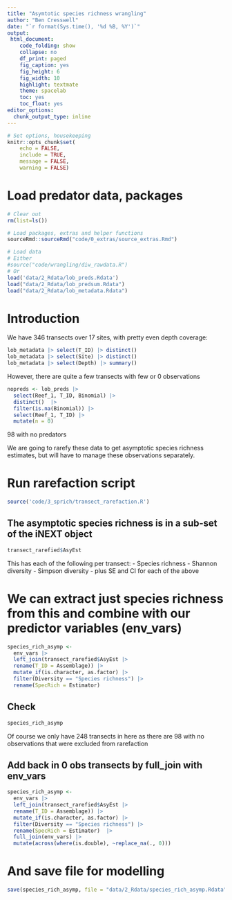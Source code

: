 ```yaml
---
title: "Asymtotic species richness wrangling"
author: "Ben Cresswell"
date: "`r format(Sys.time(), '%d %B, %Y')`"
output: 
 html_document:
    code_folding: show
    collapse: no
    df_print: paged
    fig_caption: yes
    fig_height: 6
    fig_width: 10
    highlight: textmate
    theme: spacelab
    toc: yes
    toc_float: yes
editor_options: 
  chunk_output_type: inline
---
```



```r
# Set options, housekeeping
knitr::opts_chunk$set(
	echo = FALSE,
	include = TRUE,
	message = FALSE,
	warning = FALSE)
```


# Load predator data, packages
```r
# Clear out 
rm(list=ls()) 

# Load packages, extras and helper functions
sourceRmd::sourceRmd("code/0_extras/source_extras.Rmd")

# Load data
# Either
#source("code/wrangling/diw_rawdata.R")
# Or
load('data/2_Rdata/lob_preds.Rdata')
load("data/2_Rdata/lob_predsum.Rdata")
load("data/2_Rdata/lob_metadata.Rdata")
```


# Introduction
We have 346 transects over 17 sites, with pretty even depth coverage:
```r
lob_metadata |> select(T_ID) |> distinct()
lob_metadata |> select(Site) |> distinct()
lob_metadata |> select(Depth) |> summary()
```

However, there are quite a few transects with few or 0 observations
```r
nopreds <- lob_preds |> 
  select(Reef_1, T_ID, Binomial) |> 
  distinct()  |> 
  filter(is.na(Binomial)) |> 
  select(Reef_1, T_ID) |> 
  mutate(n = 0)
```
98 with no predators

We are going to rarefy these data to get asymptotic species richness estimates, but will have to manage these observations separately.

# Run rarefaction script
```r
source('code/3_sprich/transect_rarefaction.R')
```


## The asymptotic species richness is in a sub-set of the iNEXT object
```r
transect_rarefied$AsyEst
```

This has each of the following per transect:
- Species richness 
- Shannon diversity
- Simpson diversity 
- plus SE and CI for each of the above

# We can extract just species richness from this and combine with our predictor variables (env_vars)
```r
species_rich_asymp <- 
  env_vars |> 
  left_join(transect_rarefied$AsyEst |> 
  rename(T_ID = Assemblage)) |>
  mutate_if(is.character, as.factor) |> 
  filter(Diversity == "Species richness") |> 
  rename(SpecRich = Estimator)
```


## Check
```r
species_rich_asymp
```
Of course we only have 248 transects in here as there are 98 with no observations that were excluded from rarefaction

## Add back in 0 obs transects by full_join with env_vars
```r
species_rich_asymp <- 
  env_vars |> 
  left_join(transect_rarefied$AsyEst |> 
  rename(T_ID = Assemblage)) |>
  mutate_if(is.character, as.factor) |> 
  filter(Diversity == "Species richness") |> 
  rename(SpecRich = Estimator)  |> 
  full_join(env_vars) |> 
  mutate(across(where(is.double), ~replace_na(., 0)))
```


# And save file for modelling
```r
save(species_rich_asymp, file = "data/2_Rdata/species_rich_asymp.Rdata")
```
